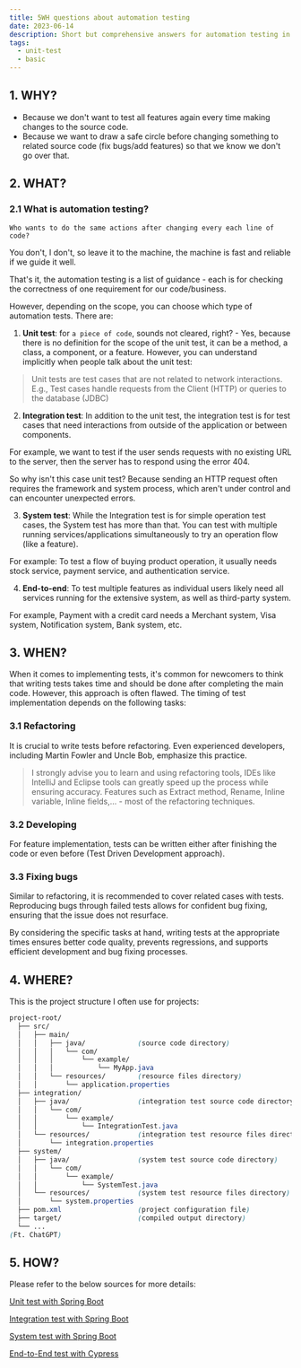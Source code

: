 ```yaml
---
title: 5WH questions about automation testing
date: 2023-06-14
description: Short but comprehensive answers for automation testing in general
tags:
  - unit-test
  - basic
---
```


## 1. WHY?

- Because we don't want to test all features again every time making changes to the source code.
- Because we want to draw a safe circle before changing something to related source code (fix bugs/add features) so that
we know we don't go over that.

## 2. WHAT?

### 2.1 What is automation testing?
`Who wants to do the same actions after changing every each line of code?`

You don't, I don't, so leave it to the machine, the machine is fast and reliable if we guide it well.

That's it, the automation testing is a list of guidance - each is for checking the correctness of one requirement for our code/business.

However, depending on the scope, you can choose which type of automation tests. There are:

1. **Unit test**: for `a piece of code`, sounds not cleared, right? - Yes, because there is no definition for the scope of the unit test,
it can be a method, a class, a component, or a feature. However, you can understand implicitly when people talk about the unit test:

 > Unit tests are test cases that are not related to network interactions.
E.g., Test cases handle requests from the Client (HTTP) or queries to the database (JDBC)

2. **Integration test**: In addition to the unit test, the integration test is for test cases that need interactions from outside of the application
or between components.

For example, we want to test if the user sends requests with no existing URL to the server, then the server has to respond using the error 404.

So why isn't this case unit test? Because sending an HTTP request often requires the framework and system process, which aren't under
control and can encounter unexpected errors.

3. **System test**: While the Integration test is for simple operation test cases, the System test has more than that. You can test
with multiple running services/applications simultaneously to try an operation flow (like a feature).

For example: To test a flow of buying product operation, it usually needs stock service, payment service, and authentication service.

4. **End-to-end**: To test multiple features as individual users likely need all services running for the extensive system, as well as
third-party system.

For example, Payment with a credit card needs a Merchant system, Visa system, Notification system, Bank system, etc.

## 3. WHEN?

When it comes to implementing tests, it's common for newcomers to think that writing tests takes time and should be done
after completing the main code. However, this approach is often flawed.
The timing of test implementation depends on the following tasks:

### 3.1 Refactoring

It is crucial to write tests before refactoring. Even experienced developers, including Martin Fowler and Uncle Bob,
emphasize this practice.

>I strongly advise you to learn and using refactoring tools, IDEs like IntelliJ
and Eclipse tools can greatly speed up the process while ensuring accuracy. Features such as Extract method, Rename,
Inline variable, Inline fields,... - most of the refactoring techniques.

### 3.2 Developing

For feature implementation, tests can be written either after finishing the code or even before (Test Driven Development approach).

### 3.3 Fixing bugs

Similar to refactoring, it is recommended to cover related cases with tests.
Reproducing bugs through failed tests allows for confident bug fixing, ensuring that the issue does not resurface.



By considering the specific tasks at hand, writing tests at the appropriate times ensures better code quality,
prevents regressions, and supports efficient development and bug fixing processes.

## 4. WHERE?

This is the project structure I often use for projects:

``` scss
project-root/
  ├── src/
  │   ├── main/
  │   │   ├── java/             (source code directory)
  │   │   │   └── com/
  │   │   │       └── example/
  │   │   │           └── MyApp.java
  │   │   └── resources/        (resource files directory)
  │   │       └── application.properties
  ├── integration/
  │   ├── java/                 (integration test source code directory)
  │   │   └── com/
  │   │       └── example/
  │   │           └── IntegrationTest.java
  │   └── resources/            (integration test resource files directory)
  │       └── integration.properties
  ├── system/
  │   ├── java/                 (system test source code directory)
  │   │   └── com/
  │   │       └── example/
  │   │           └── SystemTest.java
  │   └── resources/            (system test resource files directory)
  │       └── system.properties
  ├── pom.xml                   (project configuration file)
  ├── target/                   (compiled output directory)
  └── ...
(Ft. ChatGPT)
```

## 5. HOW?

Please refer to the below sources for more details:

[Unit test with Spring Boot](/unit-test-with-spring-boot)

[Integration test with Spring Boot](/integration-test-with-spring-boot)

[System test with Spring Boot](/system-test-with-spring-boot)

[End-to-End test with Cypress](/e2e-test-with-cypress)
